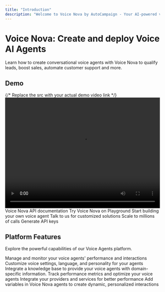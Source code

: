 ```yaml
---
title: "Introduction"
description: "Welcome to Voice Nova by AutoCampaign - Your AI-powered voice automation platform. Learn how to create, manage, and deploy intelligent voice agents for your business."
---
```


# Voice Nova: Create and deploy Voice AI Agents

Learn how to create conversational voice agents with Voice Nova to qualify leads, boost sales, automate customer support and more.

## Demo

<div style={{ margin:"2rem 0" }}>
{/* Replace the src with your actual demo video link */}

<video width="100%" height="360" controls src="https://res.cloudinary.com/dcvabdezk/video/upload/v1747726183/ctprec8ivaymull32nc6.mp4">
{/* <source  type="video/mp4" /> */}

Your browser does not support the video tag.

</video>

</div>

<CardGroup cols={2}>
  <Card title="API Documentation" icon="code" href="/api-reference/introduction">
    Voice Nova API documentation
  </Card>
  <Card title="Playground" icon="grid" href="https://voice-agents.autocampaign.ai">
    Try Voice Nova on Playground
  </Card>
  <Card title="Create Agent" icon="robot" href="/pages/agent-template">
    Start building your own voice agent
  </Card>
  <Card title="Talk to us" icon="calendar" href="/contact">
    Talk to us for customized solutions
  </Card>
  <Card title="Batch calls" icon="file-spreadsheet" href="/docs/batch-calls">
    Scale to millions of calls
  </Card>
  <Card title="Get API keys" icon="key" href="/api-reference/introduction">
    Generate API keys
  </Card>
</CardGroup>

## Platform Features

Explore the powerful capabilities of our Voice Agents platform.

<CardGroup cols={2}>
  <Card title="Monitor Your Agent" icon="users" href="/pages/monitor-agent">
    Manage and monitor your voice agents' performance and interactions
  </Card>
  <Card title="Voice Customization" icon="volume-high" href="/pages/voice-customization">
    Customize voice settings, language, and personality for your agents
  </Card>
  <Card title="Knowledge Base" icon="book" href="/pages/knowledge-base">
    Integrate a knowledge base to provide your voice agents with domain-specific information.
  </Card>
  <Card title="Phone Numbers" icon="phone" href="/pages/phone-numbers">
    Track performance metrics and optimize your voice agents
  </Card>
  <Card title="Providers and Services" icon="box" href="/pages/provider-and-services">
    Integrate your providers and services for better performance
  </Card>
  <Card title="Adding Variables" icon="lambda" href="/pages/adding-variables">
    Add variables in Voice Nova agents to create dynamic, personalized interactions
  </Card>
</CardGroup>